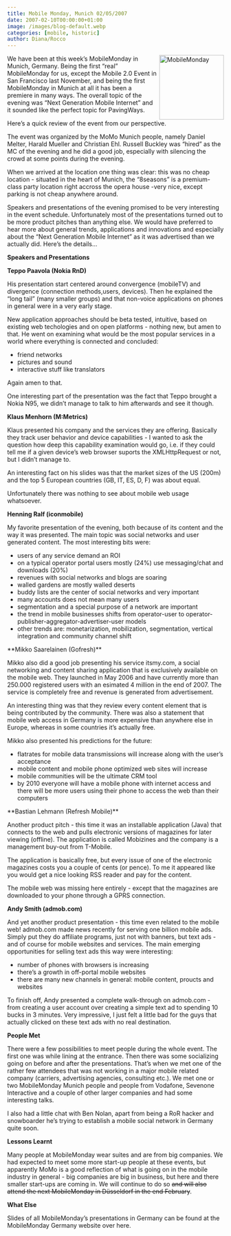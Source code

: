 ```yaml
---
title: Mobile Monday, Munich 02/05/2007
date: 2007-02-10T00:00:00+01:00
image: /images/blog-default.webp
categories: [mobile, historic]
author: Diana/Rocco
---
```


<div class="entry-content">
<img style="float: right; width: 150px; margin-left: 5px" alt="MobileMonday" title="MobileMonday" src="http://mobilemonday.net/mm/img/logo_mm.gif" />We have been at this week’s MobileMonday in Munich, Germany. Being the first “real” MobileMonday for us, except the Mobile 2.0 Event in San Francisco last November, and being the first MobileMonday in Munich at all it has been a premiere in many ways. The overall topic of the evening was “Next Generation Mobile Internet” and it sounded like the perfect topic for PavingWays.



Here’s a quick review of the event from our perspective.

The event was organized by the MoMo Munich people, namely Daniel Melter, Harald Mueller and Christian Ehl. Russell Buckley was “hired” as the MC of the evening and he did a good job, especially with silencing the crowd at some points during the evening.



When we arrived at the location one thing was clear: this was no cheap location - situated in the heart of Munich, the “8seasons” is a premium-class party location right accross the opera house -very nice, except parking is not cheap anywhere around.



Speakers and presentations of the evening promised to be very interesting in the event schedule. Unfortunately most of the presentations turned out to be more product pitches than anything else. We would have preferred to hear more about general trends, applications and innovations and especially about the “Next Generation Mobile Internet” as it was advertised than we actually did. Here’s the details...

**Speakers and Presentations** 

**Teppo Paavola (Nokia RnD)** 



His presentation start centered around convergence (mobileTV) and divergence (connection methods,users, devices). Then he explained the “long tail” (many smaller groups) and that non-voice applications on phones in general were in a very early stage.



New application approaches should be beta tested, intuitive, based on existing web techologies and on open platforms - nothing new, but amen to that. He went on examining what would be the most popular services in a world where everything is connected and concluded:<ul>	<li>friend networks</li>	<li>pictures and sound</li>	<li>interactive stuff like translators</li></ul>

Again amen to that.

One interesting part of the presentation was the fact that Teppo brought a Nokia N95, we didn’t manage to talk to him afterwards and see it though.

**Klaus Menhorn (M:Metrics)** 



Klaus presented his company and the services they are offering. Basically they track user behavior and device capabilities - I wanted to ask the question how deep this capability examination would go, i.e. if they could tell me if a given device’s web browser suports the XMLHttpRequest or not, but I didn’t manage to.



An interesting fact on his slides was that the market sizes of the US (200m) and the top 5 European countries (GB, IT, ES, D, F) was about equal.



Unfortunately there was nothing to see about mobile web usage whatsoever.

**Henning Ralf (iconmobile)** 



My favorite presentation of the evening, both because of its content and the way it was presented. The main topic was social networks and user generated content. The most interesting bits were:<ul>	<li>users of any service demand an ROI</li>	<li>on a typical operator portal users mostly (24%) use messaging/chat and downloads (20%)</li>	<li>revenues with social networks and blogs are soaring</li>	<li>walled gardens are mostly walled deserts</li>	<li>buddy lists are the center of social networks and very important</li>	<li>many accounts does not mean many users</li>	<li>segmentation and a special purpose of a network are important</li>	<li>the trend in mobile businesses shifts from operator-user to operator-publisher-aggregator-advertiser-user models</li>	<li>other trends are: monetarization, mobilization, segmentation, vertical integration and community channel shift</li></ul>**Mikko Saarelainen (Gofresh)** 



Mikko also did a good job presenting his service itsmy.com, a social networking and content sharing application that is exclusively available on the mobile web. They launched in May 2006 and have currently more than 250.000 registered users with an esimated 4 million in the end of 2007. The service is completely free and revenue is generated from advertisement.



An interesting thing was that they review every content element that is being contributed by the community. There was also a statement that mobile web access in Germany is more expensive than anywhere else in Europe, whereas in some countries it’s actually free.



Mikko also presented his predictions for the future:<ul>	<li>flatrates for mobile data transmissions will increase along with the user’s acceptance</li>	<li>mobile content and mobile phone optimized web sites will increase</li>	<li>mobile communities will be the ultimate CRM tool</li>	<li>by 2010 everyone will have a mobile phone with internet access and there will be more users using their phone to access the web than their computers</li></ul>**Bastian Lehmann (Refresh Mobile)** 



Another product pitch - this time it was an installable application (Java) that connects to the web and pulls electronic versions of magazines for later viewing (offline). The application is called Mobizines and the company is a management buy-out from T-Mobile.



The application is basically free, but every issue of one of the electronic magazines costs you a couple of cents (or pence). To me it appeared like you would get a nice looking RSS reader and pay for the content.



The mobile web was missing here entirely - except that the magazines are downloaded to your phone through a GPRS connection.

**Andy Smith (admob.com)** 



And yet another product presentation - this time even related to the mobile web! admob.com made news recently for serving one billion mobile ads. Simply put they do affiliate programs, just not with banners, but text ads - and of course for mobile websites and services. The main emerging opportunities for selling text ads this way were interesting:<ul>	<li>number of phones with browsers is increasing</li>	<li>there’s a growth in off-portal mobile websites</li>	<li>there are many new channels in general: mobile content, proucts and websites</li></ul>

To finish off, Andy presented a complete walk-through on admob.com - from creating a user account over creating a simple text ad to spending 10 bucks in 3 minutes. Very impressive, I just felt a little bad for the guys that actually clicked on these text ads with no real destination.

**People Met** 



There were a few possibilities to meet people during the whole event. The first one was while lining at the entrance. Then there was some socializing going on before and after the presentations. That’s when we met one of the rather few attendees that was not working in a major mobile related company (carriers, advertising agencies, consulting etc.). We met one or two MobileMonday Munich people and people from Vodafone, Sevenone Interactive and a couple of other larger companies and had some interesting talks.

I also had a little chat with Ben Nolan, apart from being a RoR hacker and snowboarder he’s trying to establish a mobile social network in Germany quite soon.

**Lessons Learnt** 



Many people at MobileMonday wear suites and are from big companies. We had expected to meet some more start-up people at these events, but apparently MoMo is a good reflection of what is going on in the mobile industry in general - big companies are big in business, but here and there smaller start-ups are coming in. We will continue to do so <strike>and will also attend the next MobileMonday in Düsseldorf in the end February</strike>.

**What Else** 



Slides of all MobileMonday’s presentations in Germany can be found at the MobileMonday Germany website over here.
</div>

